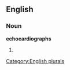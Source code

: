 ==English==

===Noun===
'''echocardiographs'''

# {{plural of|[[echocardiograph]]}}

[[Category:English plurals]]